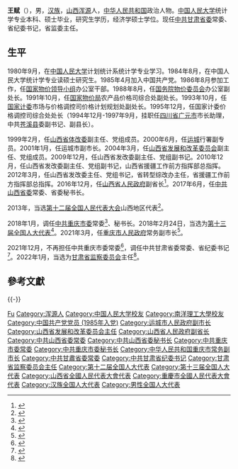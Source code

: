 '''王赋'''（{{bd|1962年|3月||catIdx=Wang王}}），男，[[汉族|汉族]]，[[山西|山西]][[浑源|浑源]]人，[[中华人民共和国|中华人民共和国]]政治人物。[[中国人民大学|中国人民大学]]统计学专业本科、硕士毕业，研究生学历，经济学硕士学位。现任[[中共甘肃省委|中共甘肃省委]]常委、省纪委书记，省监委主任。

== 生平 ==
1980年9月，在[[中国人民大学|中国人民大学]]计划统计系统计学专业学习。1984年8月，在中国人民大学统计学专业读硕士研究生。1985年4月加入中国共产党。1986年8月参加工作，任[[国家物价领导小组|国家物价领导小组]]办公室干部。1988年8月，任[[国务院物价委员会|国务院物价委员会]]办公室副处长。1991年10月，任[[国家物价局|国家物价局]]农产品价格司综合处副处长。1993年10月，任[[国家计委|国家计委]]市场与价格调控司价格计划规划处副处长。1995年12月，任国家计委价格调控司综合处处长（1994年12月-1997年9月，挂职任[[四川省|四川省]][[广元市|广元市]]市长助理，中共[[苍溪县|苍溪县]]委副书记、副县长）。

1999年2月，任[[山西省体改委|山西省体改委]]副主任、党组成员。2000年6月，任[[运城|运城]]行署副专员。2001年1月，任运城市副市长。2004年3月，任[[山西省发展和改革委员会|山西省发展和改革委员会]]副主任、党组成员。2009年12月，任山西省发改委副主任、党组副书记。2010年12月，任山西省发改委副主任、党组副书记，山西省援疆工作前方指挥部总指挥。2012年3月，任山西省发改委主任、党组书记，省转型综改办主任，省援疆工作前方指挥部总指挥。2016年12月，任[[山西省人民政府|山西省人民政府]]副省长<ref>{{cite news|title=山西省发改委主任王赋被任命为山西省副省长|url=http://www.thepaper.cn/newsDetail_forward_1576382|accessdate=2016-12-08|newspaper=澎湃新闻|archive-date=2016-12-09|archive-url=https://web.archive.org/web/20161209094928/http://www.thepaper.cn/newsDetail_forward_1576382|dead-url=no}}</ref>。2017年6月，任[[中共山西省委|中共山西省委]]常委、省委秘书长。

2013年，当选[[第十二届全国人民代表大会|第十二届全国人民代表大会]]山西地区代表<ref>{{cite news|title=全国人大代表信息-王赋|url= http://210.82.31.1:8084/delegate/viewDelegate.action?dbid=120232|accessdate=2013-03-28|newspaper=全国人大网}}</ref>。

2018年1月，调任[[中共重庆市委|中共重庆市委]]常委<ref>{{cite news|title=重庆高层再有重大调整：王赋、莫恭明任市委常委|url=http://www.guancha.cn/politics/2018_01_21_443970.shtml|accessdate=2018年1月21日|newspaper=观察者网|archive-date=2018-01-22|archive-url=https://web.archive.org/web/20180122001010/http://www.guancha.cn/politics/2018_01_21_443970.shtml|dead-url=no}}</ref>、秘书长。2018年2月24日，当选为[[第十三届全国人大代表|第十三届全国人大代表]]<ref>{{Cite web|title=（受权发布）中华人民共和国第十三届全国人民代表大会代表名单-中新网|url=http://www.chinanews.com/gn/2018/02-25/8453959.shtml|accessdate=2021-02-13|work=中新网|archive-date=2018-02-27|archive-url=https://web.archive.org/web/20180227031724/http://www.chinanews.com/gn/2018/02-25/8453959.shtml|dead-url=no}}</ref>。2021年3月，任[[重庆市人民政府|重庆市人民政府]]常务副市长<ref>{{Cite web|title=王赋、蔡允革任重庆市副市长(简历)|url=http://district.ce.cn/newarea/sddy/202103/31/t20210331_36429546.shtml|accessdate=2021-03-31|work=中国经济网|archive-date=2021-06-17|archive-url=https://web.archive.org/web/20210617024306/http://district.ce.cn/newarea/sddy/202103/31/t20210331_36429546.shtml|dead-url=no}}</ref>。

2021年12月，不再担任中共重庆市委常委<ref>{{Cite web|title=中共中央批准王赋同志不再担任中共重庆市委常委、委员职务|url=https://china.huanqiu.com/article/468Jaan9Lgl|access-date=2021-12-25|work=环球网|archive-date=2021-12-25|archive-url=https://web.archive.org/web/20211225121134/https://china.huanqiu.com/article/468Jaan9Lgl|dead-url=no}}</ref>，调任中共甘肃省委常委、省纪委书记<ref>{{Cite web|title=甘肃省纪委监委召开领导干部大会|url=http://www.gansu.gov.cn/gsszf/c100002/c100999/202112/1934531.shtml|access-date=2021-12-28}}</ref>。2022年1月，当选为[[甘肃省监察委员会|甘肃省监察委员会]]主任<ref>{{Cite web|title=王赋当选甘肃省监委主任|url=http://district.ce.cn/newarea/sddy/202201/21/t20220121_37277338.shtml|access-date=2022-02-21|work=中国经济网}}</ref>。

==參考文獻==
{{reflist}}

{{-}}
{{start box}}
{{s-ppo|cpc}}
{{s-before|[[刘昌林|刘昌林]]}}
{{s-title|[[中国共产党甘肃省纪律检查委员会|中国共产党甘肃省纪律检查委员会]]书记|2021年12月－}}
{{s-inc}}
{{s-before|[[王显刚|王显刚]]}}
{{s-title|[[中国共产党重庆市委员会|中国共产党重庆市委员会]]秘书长|2018年1月－2021年7月}}
{{s-after|[[李明清|李明清]]}}
{{s-before|[[罗清宇|罗清宇]]}}
{{s-title|[[中国共产党山西省委员会|中国共产党山西省委员会]]秘书长|2017年6月－2018年1月}}
{{s-after|[[胡玉亭|胡玉亭]]}}
{{s-gov|prc}}
{{s-before|[[吴存荣|吴存荣]]}}
{{s-title|[[重庆市人民政府|重庆市人民政府]]常务副市长|2021年3月－2021年12月}}
{{s-after|[[李明清|李明清]]}}
{{s-before|[[李宝卿|李宝卿]]}}
{{s-title|[[山西省发展和改革委员会|山西省发展和改革委员会]]主任|2012年3月－2017年5月}} 
{{s-after|[[姜四清|姜四清]]}}
{{s-supervision|prc}}
{{s-before|[[刘昌林|刘昌林]]}}
{{s-title|[[甘肃省监察委员会|甘肃省监察委员会]]主任|2022年1月－}}
{{s-inc}}
{{end box}}
{{甘肃省领导人}}

{{Authority control}}
{{DEFAULTSORT:Wang王}}
[[Category:王姓|Fu]]
[[Category:浑源人|Category:浑源人]]
[[Category:中国人民大学校友|Category:中国人民大学校友]]
[[Category:南洋理工大學校友|Category:南洋理工大學校友]]
[[Category:中国共产党党员_(1985年入党)|Category:中国共产党党员 (1985年入党)]]
[[Category:运城市人民政府副市长|Category:运城市人民政府副市长]]
[[Category:山西省发展和改革委员会主任|Category:山西省发展和改革委员会主任]]
[[Category:山西省人民政府副省长|Category:山西省人民政府副省长]]
[[Category:中共山西省委常委|Category:中共山西省委常委]]
[[Category:中共山西省委秘书长|Category:中共山西省委秘书长]]
[[Category:中共重庆市委常委|Category:中共重庆市委常委]]
[[Category:中共重庆市委秘书长|Category:中共重庆市委秘书长]]
[[Category:中华人民共和国重庆市常务副市长|Category:中华人民共和国重庆市常务副市长]]
[[Category:中共甘肅省委常委|Category:中共甘肅省委常委]]
[[Category:中共甘肃省纪委书记|Category:中共甘肃省纪委书记]]
[[Category:甘肃省监察委员会主任|Category:甘肃省监察委员会主任]]
[[Category:第十二届全国人大代表|Category:第十二届全国人大代表]]
[[Category:第十三届全国人大代表|Category:第十三届全国人大代表]]
[[Category:山西省全國人民代表大會代表|Category:山西省全國人民代表大會代表]]
[[Category:重慶市全國人民代表大會代表|Category:重慶市全國人民代表大會代表]]
[[Category:汉族全国人大代表|Category:汉族全国人大代表]]
[[Category:男性全国人大代表|Category:男性全国人大代表]]